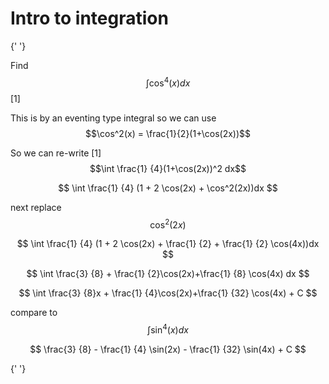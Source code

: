 # Intro to integration

{' '}

Find $$\int \cos^4 (x) dx$$ [1]

This is by an eventing type integral so we can use $$\cos^2(x) = \frac{1}{2}(1+\cos(2x))$$

So we can re-write [1] $$\int \frac{1}
{4}(1+\cos(2x))^2 dx$$

$$
\int \frac{1}
{4} (1 + 2 \cos(2x) + \cos^2(2x))dx
$$

next replace $$\cos^2(2x)$$

$$
\int \frac{1}
{4} (1 + 2 \cos(2x) + \frac{1}
{2} + \frac{1}
{2} \cos(4x))dx
$$

$$
\int \frac{3}
{8} + \frac{1}
{2}\cos(2x)+\frac{1}
{8} \cos(4x) dx
$$

$$
\int \frac{3}
{8}x + \frac{1}
{4}\cos(2x)+\frac{1}
{32} \cos(4x) + C
$$

compare to $$\int \sin^4(x)dx$$

$$
\frac{3}
{8} - \frac{1}
{4} \sin(2x) - \frac{1}
{32} \sin(4x) + C
$$

{' '}
